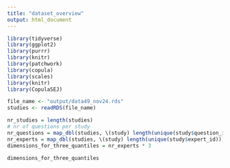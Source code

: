 ```yaml
---
title: "dataset_overview"
output: html_document
---
```


```r
library(tidyverse)
library(ggplot2)
library(purrr)
library(knitr)
library(patchwork)
library(copula)
library(scales)
library(knitr)
library(CopulaSEJ)

file_name <- "output/data49_nov24.rds"
studies <- readRDS(file_name)
```

```r
nr_studies = length(studies)
# nr of questions per study
nr_questions = map_dbl(studies, \(study) length(unique(study$question_id))) 
nr_experts = map_dbl(studies, \(study) length(unique(study$expert_id)))
dimensions_for_three_quantiles = nr_experts * 3
```

```r

dimensions_for_three_quantiles
```


